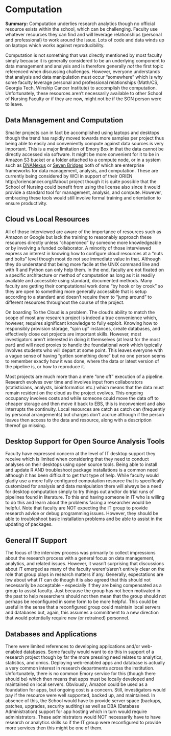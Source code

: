 # Computation

**Summary:** Computation underlies research analytics though no official resource exists within the school, which can be challenging. Faculty use whatever resources they can find and will leverage relationships (personal and professional) to work around the issue. Lots of code and data winds up on laptops which works against reproducibility.    

Computation is not something that was directly mentioned by most faculty simply because it is generally considered to be an underlying component to data management and analysis and is therefore generally *not* the first topic referenced when discussing challenges. However, everyone understands that analysis and data manipulation must occur "somewhere" which is why some faculty leverage personal and professional relationships (Math/CS, Georgia Tech, Winship Cancer Institute) to accomplish the computation. Unfortunately, these resources aren't necessarily available to other School of Nursing Faculty or if they are now, might not be if the SON person were to leave. 

## Data Management and Computation

Smaller projects can in fact be accomplished using laptops and desktops though the trend has rapidly moved towards more samples per project thus being able to easily and conveniently compute against data sources is very important. This is a major limitation of Emory Box in that the data cannot be directly accessed via software. It might be more convenient for it to be in Amazon S3 bucket or a folder attached to a compute node, or in a system such as [DNANexus](https://www.dnanexus.com/) or [Seven Bridges](https://www.sevenbridges.com/) both of which are enterprise frameworks for data management, analysis, and computation. These are currently being considered by WCI in support of their ORIEN http://oriencancer.org/#about  project though it is quite possible that the School of Nursing could benefit from using the license also since it would provide a standard tool for management, analysis, and compute. However, embracing these tools would still involve formal training and orientation to ensure productivity. 

## Cloud vs Local Resources

All of those interviewed are aware of the importance of resources such as Amazon or Google but lack the training to reasonably approach these resources directly unless “chaperoned” by someone more knowledgeable or by involving a funded collaborator. A minority of those interviewed express an interest in knowing how to configure cloud resources at a "nuts and bolts" level though most do not see immediate value in that. Although they do understand that being more facile at the UNIX command line and with R and Python can only help them. In the end, faculty are not fixated on a specific architecture or method of computation as long as it is readily available and accessible using standard, documented methods. Many faculty are getting their computational work done "by hook or by crook" so they are open to something more generally accessible that is setup according to a standard and doesn't require them to "jump around" to different resources throughout the course of the project.  

On boarding To the Cloud is a problem. The cloud's ability to match the scope of most any research project is indeed a true convenience which, however, requires significant knowledge to fully exploit. Knowing how to responsibly provision storage, "spin up" instances, create databases, and effectively close out projects are important skills. However, most investigators aren't interested in doing it themselves (at least for the most part) and will need proxies to handle the foundational work which typically involves students who will depart at some point. This leaves everyone with a vague sense of having “gotten something done” but no one person seems to remember exactly how it was done, where the data or latest version of the pipeline is, or how to reproduce it. 

Most projects are much more than a mere "one off" execution of a pipeline. Research evolves over time and involves input from collaborators (statisticians, analysts, bioinformatics etc.) which means that the data must remain resident on the cloud as the project evolves. This ongoing occupancy involves costs and while someone could move the data off to cheaper storage and then move it back to EBS, this is inconvenient and also interrupts the continuity. Local resources are catch as catch can (frequently by personal arrangements) but charges don't accrue although if the person leaves then access to the data and resource, along with a description thereof go missing.


## Desktop Support for Open Source Analysis Tools

Faculty have expressed concern at the level of IT desktop support they receive which is limited when considering that they need to conduct analyses on their desktops using open source tools. Being able to install and update R AND troubleshoot package installations is a common need although it has been difficult to get that type of help. While faculty would gladly use a more fully configured computation resource that is specifically customized for analysis and data manipulation there will always be a need for desktop computation simply to try things out and/or do trial runs of pipelines found in literature. To this end having someone in IT who is willing to do this and learn about the problems facing a researcher would be helpful. Note that faculty are NOT expecting the IT group to provide research advice or debug programming issues. However, they should be able to troubleshoot basic installation problems and be able to assist in the updating of packages. 

## General IT Support

The focus of the interview process was primarily to collect impressions about the research process with a general focus on data management, analytics, and related issues. However, it wasn't surprising that discussions about IT emerged as many of the faculty weren't/aren't entirely clear on the role that group plays in research matters if any. Generally, expectations are low about what IT can do though it is also agreed that this should not necessarily be acceptable - especially if they are being compensated as a group to assist faculty. Just because the group has not been motivated in the past to help researchers should not then mean that the group should not perhaps be reconfigured in some form to be more helpful. This could be useful in the sense that a reconfigured group could maintain local servers and databases but, again, this assumes a commitment to a new direction that would potentially require new (or retrained) personnel. 

## Databases and Applications

There were limited references to developing applications and/or web-enabled databases. Some faculty would want to do this in support of a research project though by far the more pressing need relates to analytics, statistics, and omics. Deploying web-enabled apps and database is actually a very common interest in research departments across the institution. Unfortunately, there is no common Emory service for this (though there should be) which then means that apps must be locally developed and maintained on local servers. Obviously, Amazon could be used as a foundation for apps, but ongoing cost is a concern. Still, investigators would pay if the resource were well supported, backed up, and maintained. In absence of this, the School would have to provide server space (backups, patches, upgrades, security auditing) as well as DBA (Database Administration) support for app hosting which in turn would require administrators. These administrators would NOT necessarily have to have research or analytics skills so if the IT group were reconfigured to provide more services then this might be one of them. 
